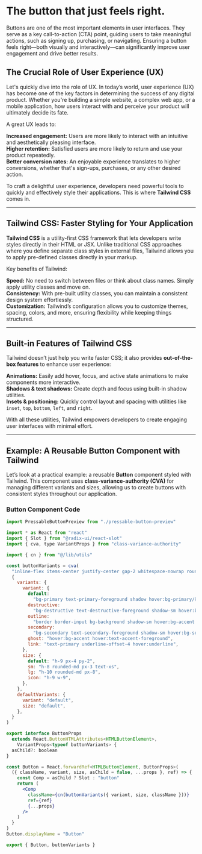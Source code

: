 
# The button that just feels right.

Buttons are one of the most important elements in user interfaces. They serve as a key call-to-action (CTA) point, guiding users to take meaningful actions, such as signing up, purchasing, or navigating. Ensuring a button feels right—both visually and interactively—can significantly improve user engagement and drive better results.

## The Crucial Role of User Experience (UX)

Let's quickly dive into the role of UX. In today’s world, user experience (UX) has become one of the key factors in determining the success of any digital product. Whether you're building a simple website, a complex web app, or a mobile application, how users interact with and perceive your product will ultimately decide its fate.

A great UX leads to:

**Increased engagement:** Users are more likely to interact with an intuitive and aesthetically pleasing interface.  
**Higher retention:** Satisfied users are more likely to return and use your product repeatedly.  
**Better conversion rates:** An enjoyable experience translates to higher conversions, whether that's sign-ups, purchases, or any other desired action.

To craft a delightful user experience, developers need powerful tools to quickly and effectively style their applications. This is where **Tailwind CSS** comes in.

---

## Tailwind CSS: Faster Styling for Your Application

**Tailwind CSS** is a utility-first CSS framework that lets developers write styles directly in their HTML or JSX. Unlike traditional CSS approaches where you define separate class styles in external files, Tailwind allows you to apply pre-defined classes directly in your markup.

Key benefits of Tailwind:

**Speed:** No need to switch between files or think about class names. Simply apply utility classes and move on.  
**Consistency:** With pre-built utility classes, you can maintain a consistent design system effortlessly.  
**Customization:** Tailwind’s configuration allows you to customize themes, spacing, colors, and more, ensuring flexibility while keeping things structured.

---

## Built-in Features of Tailwind CSS

Tailwind doesn’t just help you write faster CSS; it also provides **out-of-the-box features** to enhance user experience:

**Animations:** Easily add hover, focus, and active state animations to make components more interactive.  
**Shadows & text shadows:** Create depth and focus using built-in shadow utilities.  
**Insets & positioning:** Quickly control layout and spacing with utilities like `inset`, `top`, `bottom`, `left`, and `right`.

With all these utilities, Tailwind empowers developers to create engaging user interfaces with minimal effort.

---

## Example: A Reusable Button Component with Tailwind

Let’s look at a practical example: a reusable **Button** component styled with Tailwind. This component uses
**class-variance-authority (CVA)** for managing different variants and sizes, allowing us to create buttons with
consistent styles throughout our application.

### Button Component Code

```js
import PressableButtonPreview from "./pressable-button-preview"
```

<PressableButtonPreview />


```jsx
import * as React from "react"
import { Slot } from "@radix-ui/react-slot"
import { cva, type VariantProps } from "class-variance-authority"

import { cn } from "@/lib/utils"

const buttonVariants = cva(
  "inline-flex items-center justify-center gap-2 whitespace-nowrap rounded-md text-sm font-medium transition-colors focus-visible:outline-none focus-visible:ring-1 focus-visible:ring-ring disabled:pointer-events-none disabled:opacity-50 [&_svg]:pointer-events-none [&_svg]:size-4 [&_svg]:shrink-0",
  {
    variants: {
      variant: {
        default:
          "bg-primary text-primary-foreground shadow hover:bg-primary/90",
        destructive:
          "bg-destructive text-destructive-foreground shadow-sm hover:bg-destructive/90",
        outline:
          "border border-input bg-background shadow-sm hover:bg-accent hover:text-accent-foreground",
        secondary:
          "bg-secondary text-secondary-foreground shadow-sm hover:bg-secondary/80",
        ghost: "hover:bg-accent hover:text-accent-foreground",
        link: "text-primary underline-offset-4 hover:underline",
      },
      size: {
        default: "h-9 px-4 py-2",
        sm: "h-8 rounded-md px-3 text-xs",
        lg: "h-10 rounded-md px-8",
        icon: "h-9 w-9",
      },
    },
    defaultVariants: {
      variant: "default",
      size: "default",
    },
  }
)

export interface ButtonProps
  extends React.ButtonHTMLAttributes<HTMLButtonElement>,
    VariantProps<typeof buttonVariants> {
  asChild?: boolean
}

const Button = React.forwardRef<HTMLButtonElement, ButtonProps>(
  ({ className, variant, size, asChild = false, ...props }, ref) => {
    const Comp = asChild ? Slot : "button"
    return (
      <Comp
        className={cn(buttonVariants({ variant, size, className }))}
        ref={ref}
        {...props}
      />
    )
  }
)
Button.displayName = "Button"

export { Button, buttonVariants }